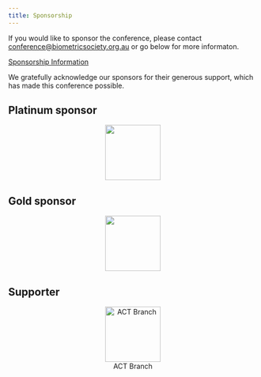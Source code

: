 ```yaml
---
title: Sponsorship
---
```


If you would like to sponsor the conference, please contact <conference@biometricsociety.org.au> or go below for more informaton.

<div class="button-wrapper-cta">
  <a class="button-cta cta-button" href="	https://membership.biometricsociety.org.au/event-6161571 ">Sponsorship Information</a>
</div>


We gratefully acknowledge our sponsors for their generous support, which has made this conference possible.  


## Platinum sponsor

<center>


![](/images/sponsors/ANU_Primary_Horizontal_GoldBlack.png){fig-alt="Australian National University" height="8em"}

</center>


## Gold sponsor

<center>


![](/images/sponsors/GRDC_Logo_Primary_Default.jpg){fig-alt="Grains Research and Development Corporation" height="8em"}

</center>


## Supporter

<center>

![ACT Branch](/images/sponsors/SSA_Logotype_MAIN USE.jpg){fig-alt="Statistical Society of Australia ACT Branch" height="8em"}

</center>
